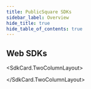 ```yaml
---
title: PublicSquare SDKs
sidebar_label: Overview
hide_title: true
hide_table_of_contents: true
---
```



<Intro
  title="PublicSquare SDKs"
  caption="Libraries and tools for interacting with your PublicSquare integration."
/>

## Web SDKs

<SdkCard.TwoColumnLayout>
  <SdkCard
    href="/sdks/web/javascript"
    heading="JavaScript Elements SDK"
    icon={SDK.JAVASCRIPT}
    repository="publicsquare-elements"
  />

  <SdkCard
    href="/sdks/web/react"
    heading="React Elements SDK"
    icon={SDK.REACT}
    repository="publicsquare-elements"
  />
</SdkCard.TwoColumnLayout>
